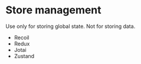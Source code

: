 # Store management

Use only for storing global state. Not for storing data.

- Recoil
- Redux
- Jotai
- Zustand